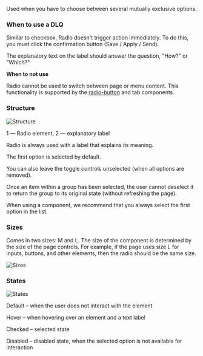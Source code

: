 Used when you have to choose between several mutually exclusive options.

### When to use a DLQ

Similar to checkbox, Radio doesn't trigger action immediately. To do this, you must click the confirmation button (Save / Apply / Send).

The explanatory text on the label should answer the question, "How?" or "Which?"

**When to not use**

Radio cannot be used to switch between page or menu content. This functionality is supported by the [radio-button](https://gravity-ui.com/design/guides/radio-button) and tab components.

### Structure

![Structure](/static/images/design/Radio/radio-content.png)

1 — Radio element, 2 — explanatory label

Radio is always used with a label that explains its meaning.

The first option is selected by default.

You can also leave the toggle controls unselected (when all options are removed).

Once an item within a group has been selected, the user cannot deselect it to return the group to its original state (without refreshing the page).

When using a component, we recommend that you always select the first option in the list.

### Sizes

Comes in two sizes: M and L. The size of the component is determined by the size of the page controls. For example, if the page uses size L for inputs, buttons, and other elements, then the radio should be the same size.

![Sizes](/static/images/design/Radio/radio-size.png)

### States

![States](/static/images/design/Radio/radio-state.png)

Default – when the user does not interact with the element

Hover – when hovering over an element and a text label

Checked – selected state

Disabled – disabled state, when the selected option is not available for interaction
